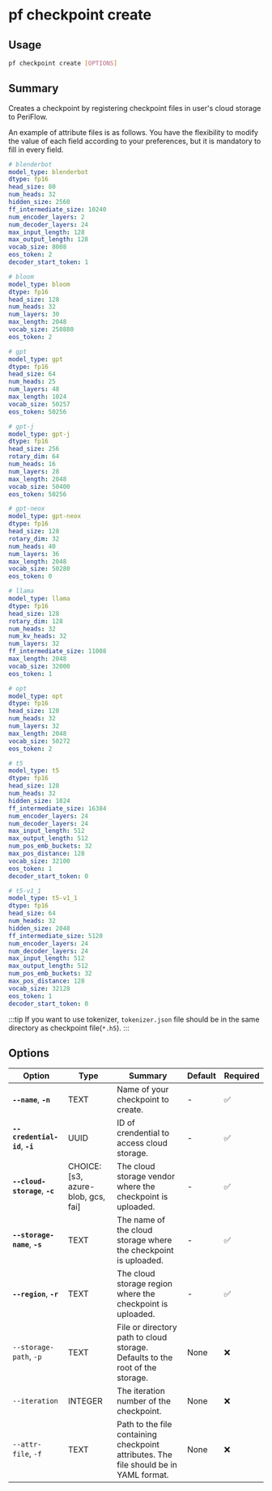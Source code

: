 # pf checkpoint create

## Usage

```bash
pf checkpoint create [OPTIONS]
```

## Summary

Creates a checkpoint by registering checkpoint files in user's cloud storage to PeriFlow.

An example of attribute files is as follows.
You have the flexibility to modify the value of each field according to your preferences,
but it is mandatory to fill in every field.

```yaml
# blenderbot
model_type: blenderbot
dtype: fp16
head_size: 80
num_heads: 32
hidden_size: 2560
ff_intermediate_size: 10240
num_encoder_layers: 2
num_decoder_layers: 24
max_input_length: 128
max_output_length: 128
vocab_size: 8008
eos_token: 2
decoder_start_token: 1

# bloom
model_type: bloom
dtype: fp16
head_size: 128
num_heads: 32
num_layers: 30
max_length: 2048
vocab_size: 250880
eos_token: 2

# gpt
model_type: gpt
dtype: fp16
head_size: 64
num_heads: 25
num_layers: 48
max_length: 1024
vocab_size: 50257
eos_token: 50256

# gpt-j
model_type: gpt-j
dtype: fp16
head_size: 256
rotary_dim: 64
num_heads: 16
num_layers: 28
max_length: 2048
vocab_size: 50400
eos_token: 50256

# gpt-neox
model_type: gpt-neox
dtype: fp16
head_size: 128
rotary_dim: 32
num_heads: 40
num_layers: 36
max_length: 2048
vocab_size: 50280
eos_token: 0

# llama
model_type: llama
dtype: fp16
head_size: 128
rotary_dim: 128
num_heads: 32
num_kv_heads: 32
num_layers: 32
ff_intermediate_size: 11008
max_length: 2048
vocab_size: 32000
eos_token: 1

# opt
model_type: opt
dtype: fp16
head_size: 128
num_heads: 32
num_layers: 32
max_length: 2048
vocab_size: 50272
eos_token: 2

# t5
model_type: t5
dtype: fp16
head_size: 128
num_heads: 32
hidden_size: 1024
ff_intermediate_size: 16384
num_encoder_layers: 24
num_decoder_layers: 24
max_input_length: 512
max_output_length: 512
num_pos_emb_buckets: 32
max_pos_distance: 128
vocab_size: 32100
eos_token: 1
decoder_start_token: 0

# t5-v1_1
model_type: t5-v1_1
dtype: fp16
head_size: 64
num_heads: 32
hidden_size: 2048
ff_intermediate_size: 5120
num_encoder_layers: 24
num_decoder_layers: 24
max_input_length: 512
max_output_length: 512
num_pos_emb_buckets: 32
max_pos_distance: 128
vocab_size: 32128
eos_token: 1
decoder_start_token: 0
```

:::tip
If you want to use tokenizer, `tokenizer.json` file should be in the same directory
as checkpoint file(`*.h5`).
:::

## Options

| Option | Type | Summary | Default | Required |
|--------|------|---------|---------|----------|
| **`--name`**, **`-n`** | TEXT | Name of your checkpoint to create. | - | ✅ |
| **`--credential-id`**, **`-i`** | UUID | ID of crendential to access cloud storage. | - | ✅ |
| **`--cloud-storage`**, **`-c`** | CHOICE: [s3, azure-blob, gcs, fai] | The cloud storage vendor where the checkpoint is uploaded. | - | ✅ |
| **`--storage-name`**, **`-s`** | TEXT | The name of the cloud storage where the checkpoint is uploaded. | - | ✅ |
| **`--region`**, **`-r`** | TEXT | The cloud storage region where the checkpoint is uploaded. | - | ✅ |
| `--storage-path`, `-p` | TEXT | File or directory path to cloud storage. Defaults to the root of the storage. | None | ❌ |
| `--iteration` | INTEGER | The iteration number of the checkpoint. | None | ❌ |
| `--attr-file`, `-f` | TEXT | Path to the file containing checkpoint attributes. The file should be in YAML format. | None | ❌ |
